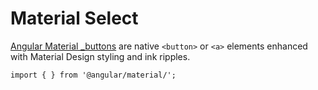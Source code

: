 
<Meta title="Forms/Select/Overview" />

# Material Select

[Angular Material \_buttons](https://material.angular.io/components/button/api) are native `<button>` or `<a>` elements enhanced with Material Design styling and ink ripples. <br />

`import { } from '@angular/material/';`

```

```
